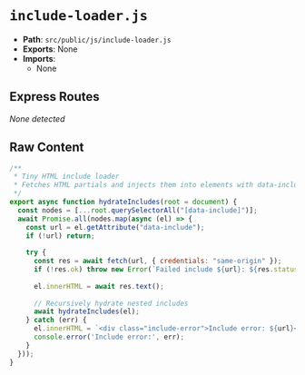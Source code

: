 # `include-loader.js`

- **Path**: `src/public/js/include-loader.js`
- **Exports**: None
- **Imports**:
  - None

## Express Routes
_None detected_

## Raw Content

```js
/**
 * Tiny HTML include loader
 * Fetches HTML partials and injects them into elements with data-include attributes
 */
export async function hydrateIncludes(root = document) {
  const nodes = [...root.querySelectorAll("[data-include]")];
  await Promise.all(nodes.map(async (el) => {
    const url = el.getAttribute("data-include");
    if (!url) return;
    
    try {
      const res = await fetch(url, { credentials: "same-origin" });
      if (!res.ok) throw new Error(`Failed include ${url}: ${res.status}`);
      
      el.innerHTML = await res.text();
      
      // Recursively hydrate nested includes
      await hydrateIncludes(el);
    } catch (err) {
      el.innerHTML = `<div class="include-error">Include error: ${url}</div>`;
      console.error('Include error:', err);
    }
  }));
}

```
